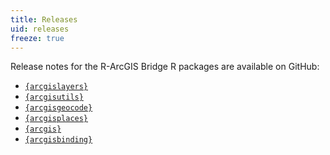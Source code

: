 ```yaml
---
title: Releases
uid: releases
freeze: true
---
```


Release notes for the R-ArcGIS Bridge R packages are available on GitHub:

  - [`{arcgislayers}`](https://github.com/R-ArcGIS/arcgislayers/blob/main/NEWS.md)
  - [`{arcgisutils}`](https://github.com/R-ArcGIS/arcgisutils/blob/main/NEWS.md)
  - [`{arcgisgeocode}`](https://github.com/R-ArcGIS/arcgisgeocode/blob/main/NEWS.md)
  - [`{arcgisplaces}`](https://github.com/R-ArcGIS/arcgisplaces/blob/main/NEWS.md)
  - [`{arcgis}`](https://github.com/R-ArcGIS/arcgis)
  - [`{arcgisbinding}`](https://github.com/R-ArcGIS/r-bridge)